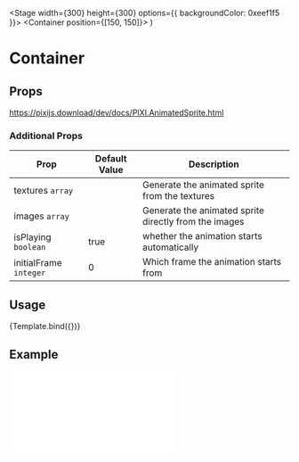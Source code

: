 
<Meta title="Components/AnimatedSprite" />

  <Stage width={300} height={300} options={{ backgroundColor: 0xeef1f5 }}>
    <Container position={[150, 150]}>
      <AnimatedSprite 
        anchor={0.5}
        textures={textures}
        isPlaying={true}
        initialFrame={0}
        animationSpeed={0.1}
      />
    </Container>
  </Stage>
)

# Container

## Props

https://pixijs.download/dev/docs/PIXI.AnimatedSprite.html

### Additional Props

| Prop | Default Value | Description |
| ---- | ------------- | ----------- |
| textures `array` |  | Generate the animated sprite from the textures |
| images `array` | | Generate the animated sprite directly from the images |
| isPlaying `boolean` | true | whether the animation starts automatically |
| initialFrame `integer` | 0 | Which frame the animation starts from |

## Usage 

<Canvas>
  <Story name="default">{Template.bind({})}</Story>
</Canvas>

## Example

<iframe
  height={500}
  scrolling="no"
  title="Rope"
  src="//codepen.io/inlet/embed/ewdXEY/?height=300&theme-id=33987&default-tab=result&embed-version=2"
  frameBorder="no"
  allowFullScreen={true}
  style={{ width: '100%' }} />
